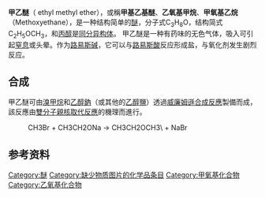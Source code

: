 {{chembox
| verifiedrevid = 409682494
|   Name = 甲乙醚
|   ImageFile = Ethylmethylether Structural Formulae.png
|   ImageName = 结构式
|   ImageFile1 = Methoxyethane-3D-balls.png
|   ImageName1 = 球棍模型
|   IUPACName = Methoxyethane  甲氧基乙烷
|   OtherNames = Methyl ethyl ether<br />Ethyl methyl ether<br/>甲基乙基醚
| Section1 = {{Chembox Identifiers
| CASNo = 540-67-0
| CASNo_Ref = {{cascite|correct|??}}
|  SMILES  =  COCC
|  PubChem  =  10903
|  ChemSpiderID_Ref  = {{chemspidercite|changed|chemspider}}|  ChemSpiderID  =  10441
|  ChEBI_Ref  = {{ebicite|changed|EBI}}|  ChEBI  =  39832
|  InChI  =  1/C3H8O/c1-3-4-2/h3H2,1-2H3
|  InChIKey  =  XOBKSJJDNFUZPF-UHFFFAOYAP
|  StdInChI_Ref  = {{stdinchicite|changed|chemspider}}|  StdInChI  =  1S/C3H8O/c1-3-4-2/h3H2,1-2H3
|  StdInChIKey_Ref  = {{stdinchicite|changed|chemspider}}|  StdInChIKey  =  XOBKSJJDNFUZPF-UHFFFAOYSA-N
}}
| Section2 = {{Chembox Properties
|   C=3|H=8|O=1
|   Appearance = 无色气体<ref name="CRC">Haynes, William M. (2010). Handbook of Chemistry and Physics (91 ed.). Boca Raton, Florida: CRC Press. p. 3-248. ISBN 978-1439820773.</ref>
|   Density = 0.7251 g cm<sup>−3</sup> (at 0 °C)<ref name="CRC" />
|   Solubility =
|   MeltingPtC = -113
|   BoilingPtC = 7.4
|   RefractIndex = 1.3420 (at 4 °C)<ref name="CRC" />
|   pKa =
|   pKb =
|   Viscosity = 0.224 [[Poise|cP]] at 25 °C
  }}
| Section3 = {{Chembox Structure
|   MolShape =
  }}
| Section3 = {{Chembox Structure
|   Dipole =
  }}
| Section7 = {{Chembox Hazards
|   ExternalMSDS = [http://encyclopedia.airliquide.com/sds/en/053_AL_EN.pdf External MSDS]
|   MainHazards = 极易燃 (F+),<br /> 液化气
  }}
| Section8 = {{Chembox Related
|   Function = [[醚|醚]]
|   OtherFunctn = [[二甲醚|二甲醚]]<br />[[乙醚|乙醚]]<br />}}
}}

'''甲乙醚'''（ ethyl methyl ether），或稱'''甲基乙基醚'''、'''乙氧基甲烷'''、'''甲氧基乙烷'''（Methoxyethane），是一种结构简单的[[醚|醚]]，分子式C<sub>3</sub>H<sub>8</sub>O，结构简式C<sub>2</sub>H<sub>5</sub>OCH<sub>3</sub>，和[[丙醇|丙醇]]是[[同分异构体|同分异构体]]。 甲乙醚是一种有药味的无色气体，吸入可引起[[窒息|窒息]]或头晕。作为[[路易斯碱|路易斯碱]]，它可以与[[路易斯酸|路易斯酸]]反应形成盐，与氧化剂发生剧烈反应。

== 合成 ==
甲乙醚可由[[溴甲烷|溴甲烷]]和[[乙醇钠|乙醇鈉]]（或其他的[[乙醇盐|乙醇鹽]]）透過[[威廉姆逊合成反应|威廉姆遜合成反應]]製備而成，該反應由[[双分子亲核取代反应|雙分子親核取代反應]]的機理而進行。

: <chem>CH3Br  + CH3CH2ONa -> CH3CH2OCH3\ + NaBr</chem>

==参考资料==
<references/>

{{醚}}

{{Authority control}}
[[Category:醚|Category:醚]]
[[Category:缺少物质图片的化学品条目|Category:缺少物质图片的化学品条目]]
[[Category:甲氧基化合物|Category:甲氧基化合物]]
[[Category:乙氧基化合物|Category:乙氧基化合物]]
{{organic-compound-stub}}